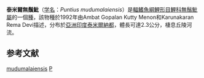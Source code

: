 {{Speciesbox 
| genus = Puntius
| species = mudumalaiensis
| authority = [[Menon|Menon]] & [[Rema_Devi|Rema Devi]], 1992
| status = NE
| status_system = IUCN3.1
}}

'''泰米爾無鬚魮'''（[[学名|学名]]：''Puntius mudumalaiensis''）是[[輻鰭魚綱|輻鰭魚綱]][[鯉形目|鯉形目]][[鯉科|鯉科]][[無鬚魮屬|無鬚魮屬]]的一個[[種|種]]，該物種於1992年由Ambat Gopalan Kutty Menon和Karunakaran Rema Devi描述，分布於[[亞洲|亞洲]][[印度|印度]][[泰米爾納都|泰米爾納都]]，體長可達2.3公分，棲息丘陵河流。

==参考文献==
{{Reflist}}
{{Taxonbar}}

[[Category:無鬚魮屬|mudumalaiensis]]
[[Category:1992年描述的鱼类|P]]
